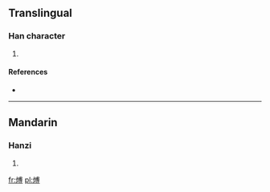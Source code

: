 ==Translingual==

===Han character===
{{Han char|rn=86|rad=火|as=10|sn=14|four=|canj=火戈月戈 (FIBI)}}

# {{defn|Han|sort=火10}}

====References====
* {{Han ref|kx=0678.300|dkj=19277|dj=1090.190|hdz=32223.010|uh=717F|ud=29055}}

----

==Mandarin==

===Hanzi===
{{cmn-hanzi|pin=[[bó]] ([[bo2]])|wg=po<sup>2</sup>}}

# {{defn|lang=cmn|sort=火10}}

[[fr:煿]]
[[pl:煿]]